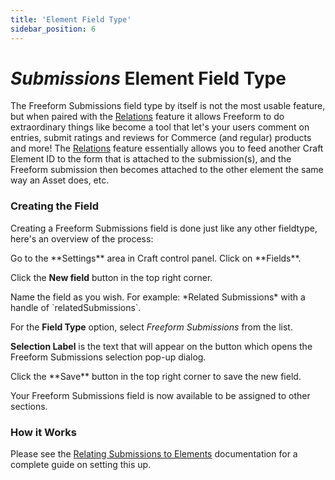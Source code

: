 ```yaml
---
title: 'Element Field Type'
sidebar_position: 6
---
```



# _Submissions_ Element Field Type

The Freeform Submissions field type by itself is not the most usable feature, but when paired with the [Relations](./relations.mdx) feature it allows Freeform to do extraordinary things like become a tool that let's your users comment on entries, submit ratings and reviews for Commerce (and regular) products and more! The [Relations](./relations.mdx) feature essentially allows you to feed another Craft Element ID to the form that is attached to the submission(s), and the Freeform submission then becomes attached to the other element the same way an Asset does, etc.

### Creating the Field

Creating a Freeform Submissions field is done just like any other fieldtype, here's an overview of the process:

<VerticalStepWrapper>
<StepMarkdown>
Go to the **Settings** area in Craft control panel. Click on **Fields**.

Click the **New field** button in the top right corner.

</StepMarkdown>

<StepMarkdown>
Name the field as you wish. For example: *Related Submissions* with a handle of `relatedSubmissions`.
</StepMarkdown>
<StepMarkdown>

For the **Field Type** option, select _Freeform Submissions_ from the list.

**Selection Label** is the text that will appear on the button which opens the Freeform Submissions selection pop-up dialog.

</StepMarkdown>
<StepMarkdown>
Click the **Save** button in the top right corner to save the new field.

</StepMarkdown>
</VerticalStepWrapper>

Your Freeform Submissions field is now available to be assigned to other sections.

### How it Works

Please see the [Relating Submissions to Elements](../submissions/relations.mdx) documentation for a complete guide on setting this up.
